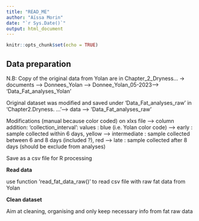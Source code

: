 ```yaml
---
title: "READ_ME"
author: "Aïssa Morin"
date: "`r Sys.Date()`"
output: html_document
---
```


```r
knitr::opts_chunk$set(echo = TRUE)
```

## Data preparation

N.B: Copy of the original data from Yolan are in Chapter_2_Dryness... -> documents --> Donnees_Yolan --> Donnee_Yolan_05-2023--> 'Data_Fat_analyses_Yolan'

Original dataset was modified and saved under 'Data_Fat_analyses_raw' in 'Chapter2.Dryness. ... '--> data --> 'Data_Fat_analyses_raw'

Modifications (manual because color coded) on xlxs file -->  column addition: 'collection_interval': values : blue (i.e. Yolan color code) --> early : sample collected within 6 days, yellow -->  intermediate : sample collected between 6 and 8 days (included ?), red --> late : sample collected after 8 days (should be exclude from analyses)

Save as a csv file for R processing 

__Read data__

use function 'read_fat_data_raw()' to read csv file with raw fat data from Yolan

__Clean dataset__

Aim at cleaning, organising and only keep necessary info from fat raw data


